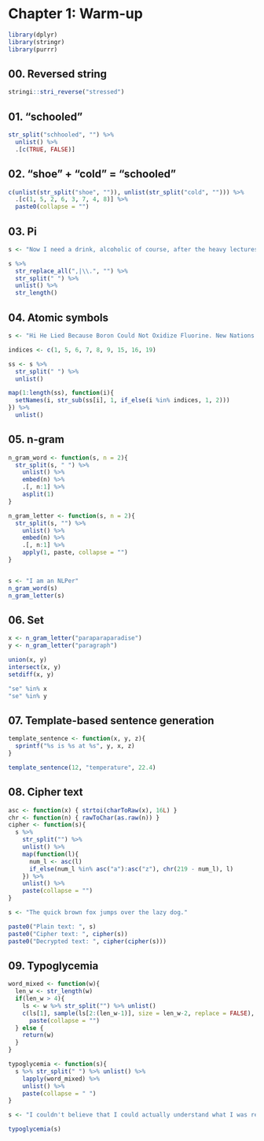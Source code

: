 # Chapter 1: Warm-up

```r
library(dplyr)
library(stringr)
library(purrr)
```

## 00. Reversed string
```r
stringi::stri_reverse("stressed")
```
## 01. "schooled"
```r
str_split("schhooled", "") %>%
  unlist() %>%
  .[c(TRUE, FALSE)]
```

## 02. "shoe" + "cold" = "schooled"
```r
c(unlist(str_split("shoe", "")), unlist(str_split("cold", ""))) %>%
  .[c(1, 5, 2, 6, 3, 7, 4, 8)] %>%
  paste0(collapse = "")
```

## 03. Pi
```r
s <- "Now I need a drink, alcoholic of course, after the heavy lectures involving quantum mechanics"

s %>%
  str_replace_all(",|\\.", "") %>%
  str_split(" ") %>%
  unlist() %>%
  str_length()
```

## 04. Atomic symbols
```r
s <- "Hi He Lied Because Boron Could Not Oxidize Fluorine. New Nations Might Also Sign Peace Security Clause. Arthur King Can"

indices <- c(1, 5, 6, 7, 8, 9, 15, 16, 19)

ss <- s %>%
  str_split(" ") %>%
  unlist()

map(1:length(ss), function(i){
  setNames(i, str_sub(ss[i], 1, if_else(i %in% indices, 1, 2)))
}) %>%
  unlist()

```

## 05. n-gram
```r
n_gram_word <- function(s, n = 2){
  str_split(s, " ") %>% 
    unlist() %>%
    embed(n) %>%
    .[, n:1] %>%
    asplit(1)
}

n_gram_letter <- function(s, n = 2){
  str_split(s, "") %>% 
    unlist() %>%
    embed(n) %>%
    .[, n:1] %>%
    apply(1, paste, collapse = "")
}


s <- "I am an NLPer"
n_gram_word(s)
n_gram_letter(s)
```

## 06. Set
```r
x <- n_gram_letter("paraparaparadise")
y <- n_gram_letter("paragraph")

union(x, y)
intersect(x, y)
setdiff(x, y)

"se" %in% x
"se" %in% y
```

## 07. Template-based sentence generation
```r
template_sentence <- function(x, y, z){
  sprintf("%s is %s at %s", y, x, z)
}

template_sentence(12, "temperature", 22.4)
```

## 08. Cipher text
```r
asc <- function(x) { strtoi(charToRaw(x), 16L) }
chr <- function(n) { rawToChar(as.raw(n)) }
cipher <- function(s){
  s %>%
    str_split("") %>%
    unlist() %>%
    map(function(l){
      num_l <- asc(l)
      if_else(num_l %in% asc("a"):asc("z"), chr(219 - num_l), l)
    }) %>%
    unlist() %>%
    paste(collapse = "")
}

s <- "The quick brown fox jumps over the lazy dog."

paste0("Plain text: ", s)
paste0("Cipher text: ", cipher(s))
paste0("Decrypted text: ", cipher(cipher(s)))
```

## 09. Typoglycemia
```r
word_mixed <- function(w){
  len_w <- str_length(w)
  if(len_w > 4){
    ls <- w %>% str_split("") %>% unlist()
    c(ls[1], sample(ls[2:(len_w-1)], size = len_w-2, replace = FALSE), ls[len_w]) %>%
      paste(collapse = "")
  } else {
    return(w)
  }
}

typoglycemia <- function(s){
  s %>% str_split(" ") %>% unlist() %>%
    lapply(word_mixed) %>%
    unlist() %>%
    paste(collapse = " ")
}

s <- "I couldn't believe that I could actually understand what I was reading : the phenomenal power of the human mind ."

typoglycemia(s)
```
























